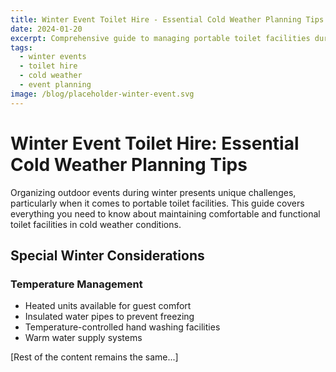 ```yaml
---
title: Winter Event Toilet Hire - Essential Cold Weather Planning Tips
date: 2024-01-20
excerpt: Comprehensive guide to managing portable toilet facilities during winter events, including cold weather considerations and maintenance tips.
tags:
  - winter events
  - toilet hire
  - cold weather
  - event planning
image: /blog/placeholder-winter-event.svg
---
```


# Winter Event Toilet Hire: Essential Cold Weather Planning Tips

Organizing outdoor events during winter presents unique challenges, particularly when it comes to portable toilet facilities. This guide covers everything you need to know about maintaining comfortable and functional toilet facilities in cold weather conditions.

## Special Winter Considerations

### Temperature Management
- Heated units available for guest comfort
- Insulated water pipes to prevent freezing
- Temperature-controlled hand washing facilities
- Warm water supply systems

[Rest of the content remains the same...]
